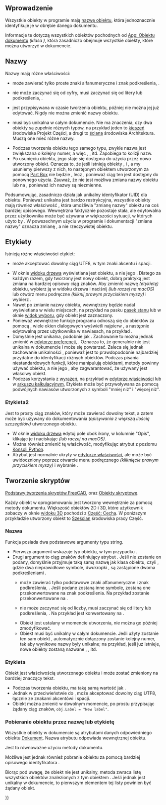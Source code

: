 <languages/>

<span id="Introduction"></span>
==Wprowadzenie==

{{TOCright}}

Wszystkie obiekty w programie mają [[Object_name/pl|nazwę obiektu]], która jednoznacznie identyfikuje je w obrębie danego dokumentu.

Informacje te dotyczą wszystkich obiektów pochodnych od [[App_DocumentObject/pl|App: Obiektu dokumentu]] ''(klasa {{incode|App::DocumentObject}})'', która zasadniczo obejmuje wszystkie obiekty, które można utworzyć w dokumencie.

<span id="Names"></span>
==Nazwy==

Nazwy mają różne właściwości:
* {{Incode|Nazwa}} może zawierać tylko proste znaki alfanumeryczne i znak podkreślenia, {{Incode|[_0-9a-zA-Z]}}.
* {{Incode|Nazwa}} nie może zaczynać się od cyfry, musi zaczynać się od litery lub podkreślenia, {{Incode|[_a-zA-Z]}}.
* {{Incode|Nazwa}} jest przypisywana w czasie tworzenia obiektu, później nie można jej już edytować. Nigdy nie można zmienić nazwy obiektu.
* {{Incode|Nazwa}} musi być unikalna w całym dokumencie. Nie ma znaczenia, czy dwa obiekty są zupełnie różnych typów, na przykład jeden to [[PartDesign_Pocket/pl|kieszeń]] środowiska Projekt Części, a drugi to [[Arch_Wall/pl|ściana]] środowiska Architektura. Muszą one mieć różne nazwy.
* Podczas tworzenia obiektu tego samego typu, zwykle nazwa jest zwiększana o kolejny numer, a więc {{incode|Sześcian}}, {{incode|Sześcian001}}, {{incode|Sześcian002}} itd. Zapobiega to kolizji nazw.
* Po usunięciu obiektu, jego {{incode|Nazwa}} staje się dostępna do użycia przez nowo utworzony obiekt. Oznacza to, że jeśli istnieją obiekty {{incode|Sześcian}}, {{incode|Sześcian001}} i {{incode|Sześcian002}}, a my usuniemy pierwszy z nich, to następnym obiektem utworzonym za pomocą [[Part_Box|Part Box]] nie będzie {{incode|Sześcian003}}, lecz {{incode|Sześcian}}, ponieważ ciąg ten jest dostępny do ponownego użycia. Zauważ, że nie jest możliwa zmiana nazwy obiektu {{incode|Sześcian001}} lub {{incode|Sześcian002}} na {{incode|Sześcian}}, ponieważ ich nazwy są niezmienne.

Podsumowując, {{incode|Nazwa}} zasadniczo działa jak unikalny identyfikator (UID) dla obiektu. Ponieważ unikalna {{incode|Nazwa}} jest bardzo restrykcyjna, wszystkie obiekty mają również właściwość {{incode|Etykieta}}, która umożliwia "zmianę nazwy" obiektu na coś bardziej opisowego. Wewnętrzna {{Incode|Nazwa}} faktycznie pozostaje stała, ale edytowalna przez użytkownika {{Incode|Etykieta}} może być używana w większości sytuacji, w których użyto by {{Incode|Nazwy}}. W powszechnym użyciu w programie i dokumentacji "zmiana nazwy" oznacza zmianę {{incode|Etykiety}}, a nie rzeczywistej {{incode|Nazwy}} obiektu.

<span id="Labels"></span>
==Etykiety==

Istnieją różne właściwości etykiet:
* {{Incode|Etykieta}} może akceptować dowolny ciąg UTF8, w tym znaki akcentu i spacji.
* W oknie [[Tree_view/pl|widoku drzewa]] wyświetlana jest {{incode|Etykieta}} obiektu, a nie jego {{incode|Nazwa}}. Dlatego za każdym razem, gdy tworzony jest nowy obiekt, dobrą praktyką jest zmiana {{incode|Etykiety}} na bardziej opisowy ciąg znaków. Aby zmienić nazwę ''(etykietę)'' obiektu, wybierz ją w widoku drzewa i naciśnij {{KEY|F2}} ''(lub raczej {{KEY|Return}} na macOS)'' lub otwórz menu podręczne ''(kliknij prawym przyciskiem myszy)'' i wybierz {{MenuCommand|Zmień nazę}}.
* Nawet po zmianie nazwy obiektu, wewnętrzny {{Incode|NamNazwae}} będzie nadal wyświetlana w wielu miejscach, na przykład na pasku [[Status_bar|pasek stanu]] lub w oknie [[Selection_view/pl|widok wyboru]], gdy obiekt jest zaznaczony.
* Ponieważ wewnętrzne funkcje programu odnoszą się do obiektów za pomocą {{Incode|Nazwy}}, wiele okien dialogowych wyświetli najpierw {{Incode|Nazwę}}, a następnie edytowalną przez użytkownika {{Incode|Etykietę}} w nawiasach, na przykład {{Incode|Sześcian ''(Element wyciągany)''}}.
* Domyślnie {{Incode|Etykieta}} jest unikalna, podobnie jak {{Incode|Nazwa}}. Zachowanie to można jednak zmienić w [[Preferences_Editor/pl|edytorze preferencji]], {{MenuCommand|Edycja → Preferencje ... → Ogólne → Dokument → Zezwalaj na umieszczanie duplikatów etykiet obiektów w obrębie jednego dokumentu}}. Oznacza to, że generalnie {{Incode|Etykieta}} nie jest unikalna w dokumencie i może się powtarzać. Zaleca się jednak zachowanie unikalności {{incode|Etykiet}}, ponieważ jest to prawdopodobnie najbardziej przydatne do identyfikacji różnych obiektów. Podczas pisania niestandardowych funkcji, które manipulują obiektami, metody powinny używać {{incode|Nazwy}} obiektu, a nie jego {{incode|Etykiety}}, aby zagwarantować, że używany jest właściwy obiekt.
* Podczas korzystania z [[Expressions/pl|wyrażeń]], na przykład w [[Property_editor/pl|edytorze właściwości]] lub w [[Spreadsheet/pl|arkuszu kalkulacyjnym]], Etykieta może być przywoływana za pomocą podwójnych nawiasów utworzonych z symboli "mniej niż" i "więcej niż".

{{Code|code=
<<Custom Label With Spaces>>.Height
<<Label may use UTF8 characters>>.Width
}}

<span id="Label2"></span>
===Etykieta2===

<div class="mw-translate-fuzzy">
Jest to prosty ciąg znaków, który może zawierać dowolny tekst, a zatem może być używany do dokumentowania ''(opisywania z większą ilością szczegółów)'' utworzonego obiektu.
* W oknie [[Tree_view/pl|widoku drzewa]] edytuj pole obok ikony, w kolumnie "Opis", klikając je i naciskając {{KEY|F2}} ''(lub raczej {{KEY|Entern}} na macOS)''.
* Można również zmienić tę właściwość, modyfikując atrybut {{incode|Etykieta2}} z poziomu [[Python_console/pl|Konsoli Python]].
* Atrybut {{PropertyData|Etykieta2}} jest normalnie ukryty w [[Property_editor/pl|edytorze właściwości]], ale może być uwidoczniony poprzez otwarcie menu podręcznego ''(kliknięcie prawym przyciskiem myszy)'' i wybranie {{MenuCommand|Wyświetl wszystko}}.
</div>

<span id="Scripting"></span>
==Tworzenie skryptów==

{{Emphasis|Zobacz również:}} [[FreeCAD_Scripting_Basics/pl|Podstawy tworzenia skryptów FreeCAD]], oraz [[Scripted_objects/pl|Obiekty skryptowe]].

Każdy obiekt w oprogramowaniu jest tworzony wewnętrznie za pomocą metody {{incode|addObject()}} dokumentu. Większość obiektów 2D i 3D, które użytkownik zobaczy w oknie [[3D_view/pl|widoku 3D]] pochodzi z [[Part_Feature/pl|Część: Cecha]]. W poniższym przykładzie utworzony obiekt to [[Part_Box/pl|Sześcian]] środowiska pracy Część.

{{Code|code=
import FreeCAD as App

doc = App.newDocument()
obj = doc.addObject("Part::Box", "Name")
obj.Label = "Custom label"
}}

<span id="Name"></span>
===Nazwa===

Funkcja {{incode|addObject}} posiada dwa podstawowe argumenty typu string.

* Pierwszy argument wskazuje typ obiektu, w tym przypadku {{incode|"Part::Box"}}.
* Drugi argument to ciąg znaków definiujący atrybut {{incode|Name}}. Jeśli nie zostanie on podany, domyślnie przyjmuje taką samą nazwę jak klasa obiektu, czyli {{incode|"Part__Box"}}, gdzie dwa nieprawidłowe symbole, dwukropki {{incode|::}}, są zastąpione dwoma podkreśleniami {{incode|__}}.
** {{incode|Name}} może zawierać tylko podstawowe znaki alfanumeryczne i znak podkreślenia, {{incode|[_0-9a-zA-Z]}}. Jeśli podane zostaną inne symbole, zostaną one przekonwertowane na znak podkreślenia. Na przykład {{incode|"A+B:C*"}} zostanie przekonwertowane na {{incode|"A_B_C_"}}.
** {{Incode|Name}} nie może zaczynać się od liczby, musi zaczynać się od litery lub podkreślenia, {{Incode|[_a-zA-Z]}}. Na przykład {{incode|"123ABC"}} jest konwertowany na {{incode|"_23ABC"}}.
** Obiekt {{incode|Name}} jest ustalany w momencie utworzenia, nie można go później zmodyfikować.
** Obiekt {{incode|Name}} musi być unikalny w całym dokumencie. Jeśli użyty zostanie ten sam obiekt {{Incode|"Name"}}, automatycznie dołączony zostanie kolejny numer, tak aby wynikowe nazwy były unikalne; na przykład, jeśli {{Incode|"Name"}} już istnieje, nowe obiekty zostaną nazwane {{Incode|"Name001"}}, {{Incode|"Name002"}}, {{Incode|"Name003"}} itd.

<span id="Label"></span>
===Etykieta===

Obiekt {{incode|Label}} jest właściwością utworzonego obiektu i może zostać zmieniony na bardziej znaczący tekst.
* Podczas tworzenia obiektu, {{incode|Label}} ma taką samą wartość jak {{incode|Name}}.
* Jednak w przeciwieństwie do {{incode|Name}}, {{incode|Label}} może akceptować dowolny ciąg UTF8, łącznie ze znakami akcentówi i spacji.
* Obiekt {{incode|Label}} można zmienić w dowolnym momencie, po prostu przypisując żądany ciąg znaków, <code>obj.Label = "New label"</code>.

<span id="Getting_an_object_by_Name_or_Label"></span>
===Pobieranie obiektu przez nazwę lub etykietę===

Wszystkie obiekty w dokumencie są atrybutami danych odpowiedniego obiektu [[App_DocumentObject/pl|Dokument]]. Nazwa atrybutu odpowiada wewnętrznej {{incode|Nazwie}} obiektu.

{{Code|code=
import FreeCAD as App

obj1 = App.ActiveDocument.Box
obj2 = App.ActiveDocument.Box001
obj3 = App.ActiveDocument.Box002
}}

Jest to równoważne użyciu metody {{incode|getObject}} dokumentu.
{{Code|code=
import FreeCAD as App

obj1 = App.ActiveDocument.getObject('Box')
obj2 = App.ActiveDocument.getObject('Box001')
obj3 = App.ActiveDocument.getObject('Box002')
}}

Możliwe jest jednak również pobranie obiektu za pomocą bardziej opisowego identyfikatora {{incode|Label}}.
{{Code|code=
import FreeCAD as App

obj1 = App.ActiveDocument.getObjectsByLabel("Concrete wall")[0]
obj2 = App.ActiveDocument.getObjectsByLabel("Custom parallelepiped")[0]
obj3 = App.ActiveDocument.getObjectsByLabel("Some special name for this cube__002")[0]
}}

Biorąc pod uwagę, że obiekt {{incode|Label}} nie jest unikalny, metoda {{incode|getObjectsByLabel}} zwraca listę wszystkich obiektów znalezionych z tym obiektem {{incode|Label}}. Jeśli jednak {{incode|Label}} jest unikalny w dokumencie, to pierwszym elementem tej listy powinien być żądany obiekt.

{{Userdocnavi{{#translation:}}}}